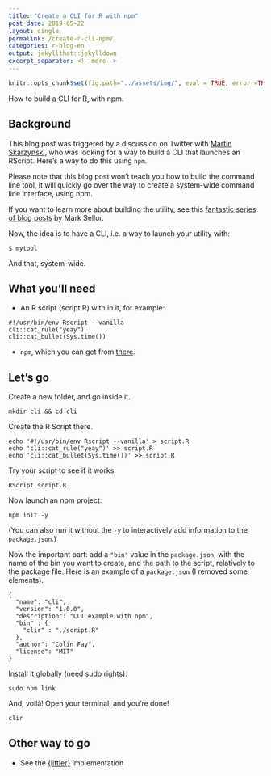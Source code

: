 ```yaml
---
title: "Create a CLI for R with npm"
post_date: 2019-05-22
layout: single
permalink: /create-r-cli-npm/
categories: r-blog-en
output: jekyllthat::jekylldown
excerpt_separator: <!--more-->
---
```


```r
knitr::opts_chunk$set(fig.path="../assets/img/", eval = TRUE, error =TRUE)
```

How to build a CLI for R, with npm. 

## Background 

This blog post was triggered by a discussion on Twitter with [Martin Skarzynski](https://twitter.com/_ColinFay/status/1131205018068160515), who was looking for a way to build a CLI that launches an RScript. Here's a way to do this using `npm`.

Please note that this blog post won't teach you how to build the command line tool, it will quickly go over the way to create a system-wide command line interface, using npm. 

If you want to learn more about building the utility, see this [fantastic series of blog posts](https://blog.sellorm.com/2017/12/18/learn-to-write-command-line-utilities-in-r/) by Mark Sellor. 

Now, the idea is to have a CLI, i.e. a way to launch your utility with:

```
$ mytool
```

And that, system-wide.

## What you'll need 

+ An R script (script.R) with in it, for example:

```
#!/usr/bin/env Rscript --vanilla
cli::cat_rule("yeay")
cli::cat_bullet(Sys.time())
```

+ `npm`, which you can get from [there](https://nodejs.org/en/download/). 

## Let's go

Create a new folder, and go inside it.

```
mkdir cli && cd cli
```

Create the R Script there.

```
echo '#!/usr/bin/env Rscript --vanilla' > script.R
echo 'cli::cat_rule("yeay")' >> script.R
echo 'cli::cat_bullet(Sys.time())' >> script.R
```

Try your script to see if it works:

```
RScript script.R
```

Now launch an npm project: 

```
npm init -y
```

(You can also run it without the `-y` to interactively add information to the `package.json`.)

Now the important part: add a `"bin"` value in the `package.json`, with the name of the bin you want to create, and the path to the script, relatively to the package file. Here is an example of a `package.json` (I removed some elements).

```
{
  "name": "cli",
  "version": "1.0.0",
  "description": "CLI example with npm",
  "bin" : {
    "clir" : "./script.R"
  },
  "author": "Colin Fay",
  "license": "MIT"
}
```

Install it globally (need sudo rights): 

```
sudo npm link
```

And, voilà! Open your terminal, and you're done!

```bash
clir
```

## Other way to go

+ See the [{littler}](https://github.com/eddelbuettel/littler) implementation

